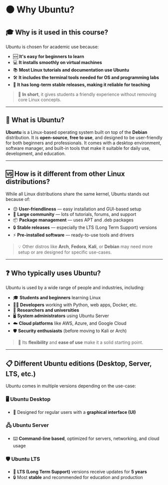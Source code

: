 # 🟠 Why Ubuntu?

## 🎓 Why is it used in this course?

Ubuntu is chosen for academic use because:

- 🆕 **It's easy for beginners to learn**
- 💻 **It installs smoothly on virtual machines**
- 📚 **Most Linux tutorials and documentation use Ubuntu**
- 🛠️ **It includes the terminal tools needed for OS and programming labs**
- 🔐 **It has long-term stable releases, making it reliable for teaching**

> 🎯 **In short**, it gives students a friendly experience without removing core Linux concepts.

---

## 🤔 What is Ubuntu?

**Ubuntu** is a Linux-based operating system built on top of the **Debian** distribution. It is **open-source**, **free to use**, and designed to be user-friendly for both beginners and professionals. It comes with a desktop environment, software manager, and built-in tools that make it suitable for daily use, development, and education.

---

## 🆚 How is it different from other Linux distributions?

While all Linux distributions share the same kernel, Ubuntu stands out because of:

- 😊 **User-friendliness** — easy installation and GUI-based setup
- 👥 **Large community** — lots of tutorials, forums, and support
- 📦 **Package management** — uses APT and .deb packages
- 🔒 **Stable releases** — especially the LTS (Long Term Support) versions
- ⚡ **Pre-installed software** — ready-to-use tools and drivers

> 💡 Other distros like **Arch**, **Fedora**, **Kali**, or **Debian** may need more setup or are designed for specific use-cases.

---

## ❓ Who typically uses Ubuntu?

Ubuntu is used by a wide range of people and industries, including:

- 🎓 **Students and beginners** learning Linux
- 👨‍💻 **Developers** working with Python, web apps, Docker, etc.
- 🔬 **Researchers and universities**
- 🖥️ **System administrators** using Ubuntu Server
- ☁️ **Cloud platforms** like AWS, Azure, and Google Cloud
- 🛡️ **Security enthusiasts** (before moving to Kali or Arch)

> 🌟 Its **flexibility** and **ease of use** make it a solid starting point.

---

## 📋 Different Ubuntu editions (Desktop, Server, LTS, etc.)

Ubuntu comes in multiple versions depending on the use-case:

### 🖥️ **Ubuntu Desktop**

- 🎨 Designed for regular users with a **graphical interface (UI)**

### 🖧 **Ubuntu Server**

- ⌨️ **Command-line based**, optimized for servers, networking, and cloud usage

### 🛡️ **Ubuntu LTS**

- 📅 **LTS (Long Term Support)** versions receive updates for **5 years**
- 🔒 Most **stable** and recommended for education and production
